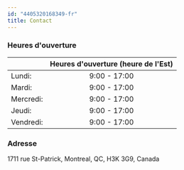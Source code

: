 ```yaml
---
id: "4405320168349-fr"
title: Contact
---
```

### Heures d'ouverture
|           | **Heures d'ouverture (heure de l'Est)** |
|:----------|:---------------------------------------:|
| Lundi:    |              9:00 - 17:00               |
| Mardi:    |              9:00 - 17:00               |
| Mercredi: |              9:00 - 17:00               |
| Jeudi:    |              9:00 - 17:00               |
| Vendredi: |              9:00 - 17:00               |

### Adresse

1711 rue St-Patrick, Montreal, QC, H3K 3G9, Canada

